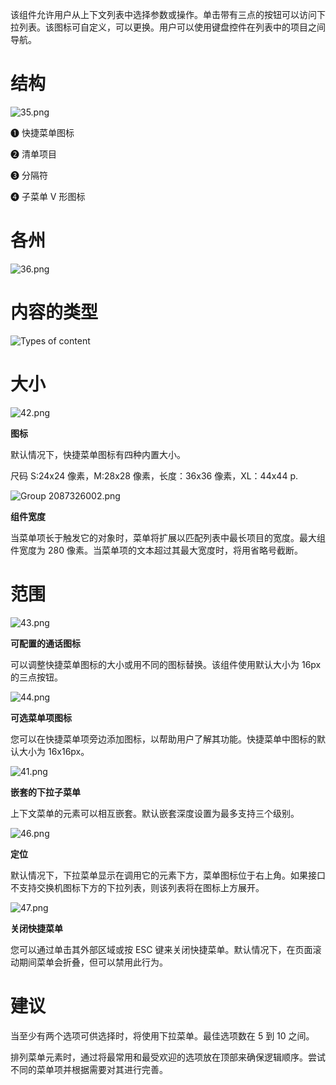该组件允许用户从上下文列表中选择参数或操作。单击带有三点的按钮可以访问下拉列表。该图标可自定义，可以更换。用户可以使用键盘控件在列表中的项目之间导航。


# **结构**

![35.png](/static/images/design/DropdownMenu/35.png)

➊ 快捷菜单图标

➋ 清单项目

➌ 分隔符

➍ 子菜单 V 形图标

# **各州**

![36.png](/static/images/design/DropdownMenu/36.png)

# **内容的类型**

![Types of content](/static/images/design/DropdownMenu/Types.png)

# 大小

![42.png](/static/images/design/DropdownMenu/42.png)

**图标**

默认情况下，快捷菜单图标有四种内置大小。

尺码 S:24x24 像素，M:28x28 像素，长度：36x36 像素，XL：44x44 p.

![Group 2087326002.png](/static/images/design/DropdownMenu/Group_2087326002.png)

**组件宽度**

当菜单项长于触发它的对象时，菜单将扩展以匹配列表中最长项目的宽度。最大组件宽度为 280 像素。当菜单项的文本超过其最大宽度时，将用省略号截断。

# 范围

![43.png](/static/images/design/DropdownMenu/43.png)

**可配置的通话图标**

可以调整快捷菜单图标的大小或用不同的图标替换。该组件使用默认大小为 16px 的三点按钮。

![44.png](/static/images/design/DropdownMenu/44.png)

**可选菜单项图标**

您可以在快捷菜单项旁边添加图标，以帮助用户了解其功能。快捷菜单中图标的默认大小为 16x16px。

![41.png](/static/images/design/DropdownMenu/41%201.png)

**嵌套的下拉子菜单**

上下文菜单的元素可以相互嵌套。默认嵌套深度设置为最多支持三个级别。

![46.png](/static/images/design/DropdownMenu/46.png)

**定位**

默认情况下，下拉菜单显示在调用它的元素下方，菜单图标位于右上角。如果接口不支持交换机图标下方的下拉列表，则该列表将在图标上方展开。

![47.png](/static/images/design/DropdownMenu/47.png)

**关闭快捷菜单**

您可以通过单击其外部区域或按 ESC 键来关闭快捷菜单。默认情况下，在页面滚动期间菜单会折叠，但可以禁用此行为。

# 建议

当至少有两个选项可供选择时，将使用下拉菜单。最佳选项数在 5 到 10 之间。

排列菜单元素时，通过将最常用和最受欢迎的选项放在顶部来确保逻辑顺序。尝试不同的菜单项并根据需要对其进行完善。